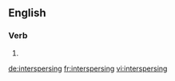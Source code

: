 ==English==

===Verb===
{{head|en}}

# {{present participle of|intersperse|lang=en}}

[[de:interspersing]]
[[fr:interspersing]]
[[vi:interspersing]]